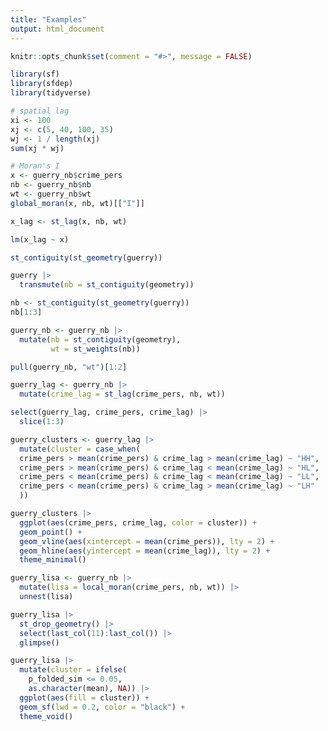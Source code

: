 ```yaml
---
title: "Examples"
output: html_document
---
```


```r
knitr::opts_chunk$set(comment = "#>", message = FALSE)
```

```r
library(sf)
library(sfdep)
library(tidyverse)
```

```r
# spatial lag
xi <- 100
xj <- c(5, 40, 100, 35)
wj <- 1 / length(xj)
sum(xj * wj)

# Moran's I
x <- guerry_nb$crime_pers
nb <- guerry_nb$nb
wt <- guerry_nb$wt
global_moran(x, nb, wt)[["I"]]

x_lag <- st_lag(x, nb, wt)

lm(x_lag ~ x)

```

```r
st_contiguity(st_geometry(guerry))

guerry |> 
  transmute(nb = st_contiguity(geometry))
```

```r
nb <- st_contiguity(st_geometry(guerry))
nb[1:3]
```

```r
guerry_nb <- guerry_nb |> 
  mutate(nb = st_contiguity(geometry),
         wt = st_weights(nb))

pull(guerry_nb, "wt")[1:2]
```

```r
guerry_lag <- guerry_nb |> 
  mutate(crime_lag = st_lag(crime_pers, nb, wt))

select(guerry_lag, crime_pers, crime_lag) |> 
  slice(1:3)
```

```r
guerry_clusters <- guerry_lag |> 
  mutate(cluster = case_when(
  crime_pers > mean(crime_pers) & crime_lag > mean(crime_lag) ~ "HH",
  crime_pers > mean(crime_pers) & crime_lag < mean(crime_lag) ~ "HL",
  crime_pers < mean(crime_pers) & crime_lag < mean(crime_lag) ~ "LL",
  crime_pers < mean(crime_pers) & crime_lag > mean(crime_lag) ~ "LH"
  )) 

guerry_clusters |> 
  ggplot(aes(crime_pers, crime_lag, color = cluster)) +
  geom_point() +
  geom_vline(aes(xintercept = mean(crime_pers)), lty = 2) +
  geom_hline(aes(yintercept = mean(crime_lag)), lty = 2) +
  theme_minimal() 

```

```r
guerry_lisa <- guerry_nb |> 
  mutate(lisa = local_moran(crime_pers, nb, wt)) |> 
  unnest(lisa)
```

```r
guerry_lisa |> 
  st_drop_geometry() |> 
  select(last_col(11):last_col()) |> 
  glimpse()
```

```r
guerry_lisa |> 
  mutate(cluster = ifelse(
    p_folded_sim <= 0.05,
    as.character(mean), NA)) |> 
  ggplot(aes(fill = cluster)) +
  geom_sf(lwd = 0.2, color = "black") +
  theme_void()
```

